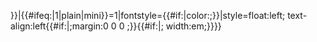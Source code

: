 {{Navbar|{{#if:{{{2}}}|{{{2|{{FULLPAGENAME}}}}}}}|{{#ifeq:{{{plain|}}}|1|plain|mini}}=1|fontstyle={{#if:{{{fontcolor|}}}|color:{{{fontcolor}}};}}|style=float:left; text-align:left{{#if:{{{margin|}}}|;margin:0 0 0 {{{margin}}};}}{{#if:{{{width|}}}|; width:{{{width}}}em;}}}}<span style="font-size:110%;{{#if:{{{fontcolor|}}}|color:{{{fontcolor}}};}}">{{{1}}}</span><noinclude>
{{documentation}}
<!-- Add cats and interwikis to the /doc subpage, not here! -->
</noinclude>